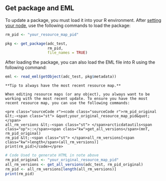 ## Get package and EML

To update a package, you must load it into your R environment. After [setting your node](#set-dataone-nodes), use the following commands to load the package:

``` r
rm_pid <- "your_resource_map_pid"

pkg <- get_package(adc_test,
                   rm_pid,
                   file_names = TRUE)
```

After loading the package, you can also load the EML file into R using the following command:

``` r
eml <- read_eml(getObject(adc_test, pkg$metadata))
```

```block
**Tip to always have the most recent resource map.**

When editing resource maps (or any object), you always want to be working with the most recent update. To ensure you have the most recent resource map, you can use the following commands:

<pre class="sourceCode r"><code class="sourceCode r">rm_pid_original &lt;-<span class="st"> &quot;your_original_resource_map_pid&quot;</span>
all_rm_versions &lt;-<span class="st"> </span>arcticdatautils<span class="op">::</span><span class="kw">get_all_versions</span>(mnT, rm_pid_original)
rm_pid &lt;-<span class="st"> </span>all_rm_versions[<span class="kw">length</span>(all_rm_versions)]
print(rm_pid)</code></pre>

```

``` r
# Code Used to generate HTML in note above
rm_pid_original <- "your_original_resource_map_pid"
all_rm_versions <- get_all_versions(adc_test, rm_pid_original)
rm_pid <- all_rm_versions[length(all_rm_versions)]
print(rm_pid)
```